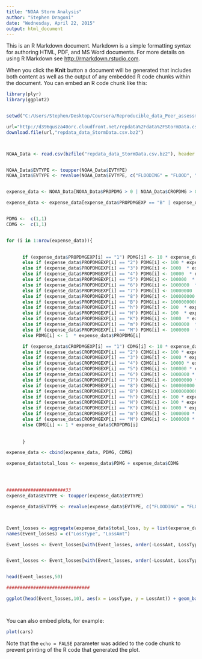 ```yaml
---
title: "NOAA Storm Analysis"
author: "Stephen Dragoni"
date: "Wednesday, April 22, 2015"
output: html_document
---
```


This is an R Markdown document. Markdown is a simple formatting syntax for authoring HTML, PDF, and MS Word documents. For more details on using R Markdown see <http://rmarkdown.rstudio.com>.

When you click the **Knit** button a document will be generated that includes both content as well as the output of any embedded R code chunks within the document. You can embed an R code chunk like this:

```r
library(plyr)
library(ggplot2)


setwd("C:/Users/Stephen/Desktop/Coursera/Reproducible_data_Peer_assessment2")

url="http://d396qusza40orc.cloudfront.net/repdata%2Fdata%2FStormData.csv.bz2"
download.file(url,"repdata_data_StormData.csv.bz2")



NOAA_Data <- read.csv(bzfile("repdata_data_StormData.csv.bz2"), header = TRUE, strip.white=TRUE)


NOAA_Data$EVTYPE <- toupper(NOAA_Data$EVTYPE)
NOAA_Data$EVTYPE <- revalue(NOAA_Data$EVTYPE, c("FLOODING" = "FLOOD", "FLOOD/FLASH" = "FLASH FLOOD", "COASTAL FLOODING" = "COASTAL FLOOD", "HURRICANE OPAL" = "HURRICANE/TYPHOON", "TSTM WIND" = "THUNDERSTORM WIND", "HURRICANE OPAL/HIGH WINDS" = "HURRICANE/TYPHOON", "FLASH FLOOD/FLOOD" = "FLASH FLOOD", "HURRICANE ERIN" = "HURRICANE/TYPHOON", "TYPHOON" = "HURRICANE/TYPHOON", "HURRICANE" = "HURRICANE/TYPHOON", "HEAVY RAIN/SEVERE WEATHER" = "HEAVY RAIN", "HURRICANE EMILY" = "HURRICANE/TYPHOON", "HURRICANE FELIX" = "HURRICANE/TYPHOON", "MAJOR FLOOD" = "FLOOD", "TORNADOES, TSTM WIND, HAIL" = "TORNADO", "STORM SURGE" = "STORM TIDE", "WINTER STORM HIGH WINDS" = "WINTER STORM", "STORM SURGE/TIDE" = "STORM TIDE", "WILD/FOREST FIRE" = "WILDFIRE", "SEVERE THUNDERSTORM" = "THUNDERSTORM WIND", "HIGH WINDS" = "HIGH WIND", "FREEZE" = "FROST/FREEZE", "FLOOD/FLASH FLOOD" = "FLASH FLOODING", "DAMAGING FREEZE" = "FROST/FREEZE", "River Flooding" = "FLOOD", "HIGH WINDS/COLD" = "HIGH WIND", "TSTM WIND/HAIL" = "THUNDERSTORM WIND", "WILDFIRES" = "WILDFIRE", "COLD AND WET CONDITIONS" = "EXTREME COLD/WIND CHILL", "FROST" = "FROST/FREEZE", "RECORD COLD" = "EXTREME COLD/WIND CHILL", "WATERSPOUT/TORNADO" = "WATERSPOUT", "TROPICAL STORM JERRY" = "TROPICAL STORM", "TROPICAL STORM ALBERTO" = "TROPICAL STORM", "TROPICAL STORM GORDON" = "TROPICAL STORM", "TROPICAL STORM DEAN" = "TROPICAL STORM"))


expense_data <- NOAA_Data[NOAA_Data$PROPDMG > 0 | NOAA_Data$CROPDMG > 0,] #Just the data with dollar losses

expense_data <- expense_data[expense_data$PROPDMGEXP == "B" | expense_data$PROPDMGEXP == "m" | expense_data$PROPDMGEXP == "M"| expense_data$PROPDMGEXP == "7"| expense_data$PROPDMGEXP == "8"| expense_data$PROPDMGEXP == "9"| expense_data$CROPDMGEXP == "B" | expense_data$CROPDMGEXP == "m" | expense_data$CROPDMGEXP == "M"| expense_data$CROPDMGEXP == "7"| expense_data$CROPDMGEXP == "8"| expense_data$CROPDMGEXP == "9" | expense_data$CROPDMGEXP == "K",] #Just the large (gt millions) data with dollar losses


PDMG <-  c(1,1)
CDMG <-  c(1,1)


for (i in 1:nrow(expense_data)){
      

      if (expense_data$PROPDMGEXP[i] == "1") PDMG[i] <- 10 * expense_data$PROPDMG[i]
      else if (expense_data$PROPDMGEXP[i] == "2") PDMG[i] <- 100 * expense_data$PROPDMG[i] 
      else if (expense_data$PROPDMGEXP[i] == "3") PDMG[i] <- 1000  * expense_data$PROPDMG[i]
      else if (expense_data$PROPDMGEXP[i] == "4") PDMG[i] <- 10000  * expense_data$PROPDMG[i]
      else if (expense_data$PROPDMGEXP[i] == "5") PDMG[i] <- 100000  * expense_data$PROPDMG[i]
      else if (expense_data$PROPDMGEXP[i] == "6") PDMG[i] <- 1000000  * expense_data$PROPDMG[i]
      else if (expense_data$PROPDMGEXP[i] == "7") PDMG[i] <- 10000000  * expense_data$PROPDMG[i]
      else if (expense_data$PROPDMGEXP[i] == "8") PDMG[i] <- 100000000  * expense_data$PROPDMG[i]
      else if (expense_data$PROPDMGEXP[i] == "B") PDMG[i] <- 1000000000  * expense_data$PROPDMG[i]
      else if (expense_data$PROPDMGEXP[i] == "h") PDMG[i] <- 100  * expense_data$PROPDMG[i] 
      else if (expense_data$PROPDMGEXP[i] == "H") PDMG[i] <- 100  * expense_data$PROPDMG[i]
      else if (expense_data$PROPDMGEXP[i] == "K") PDMG[i] <- 1000  * expense_data$PROPDMG[i]
      else if (expense_data$PROPDMGEXP[i] == "m") PDMG[i] <- 1000000  * expense_data$PROPDMG[i]
      else if (expense_data$PROPDMGEXP[i] == "M") PDMG[i] <- 1000000  * expense_data$PROPDMG[i]
      else PDMG[i] <- 1  * expense_data$PROPDMG[i]

      if (expense_data$CROPDMGEXP[i] == "1") CDMG[i] <- 10 * expense_data$CROPDMG[i]  
      else if (expense_data$CROPDMGEXP[i] == "2") CDMG[i] <- 100 * expense_data$CROPDMG[i]
      else if (expense_data$CROPDMGEXP[i] == "3") CDMG[i] <- 1000 * expense_data$CROPDMG[i]
      else if (expense_data$CROPDMGEXP[i] == "4") CDMG[i] <- 10000 * expense_data$CROPDMG[i]
      else if (expense_data$CROPDMGEXP[i] == "5") CDMG[i] <- 100000 * expense_data$CROPDMG[i]
      else if (expense_data$CROPDMGEXP[i] == "6") CDMG[i] <- 1000000 * expense_data$CROPDMG[i]
      else if (expense_data$CROPDMGEXP[i] == "7") CDMG[i] <- 10000000 * expense_data$CROPDMG[i]
      else if (expense_data$CROPDMGEXP[i] == "8") CDMG[i] <- 100000000 * expense_data$CROPDMG[i]
      else if (expense_data$CROPDMGEXP[i] == "B") CDMG[i] <- 1000000000 * expense_data$CROPDMG[i]
      else if (expense_data$CROPDMGEXP[i] == "h") CDMG[i] <- 100 * expense_data$CROPDMG[i]
      else if (expense_data$CROPDMGEXP[i] == "H") CDMG[i] <- 100 * expense_data$CROPDMG[i]
      else if (expense_data$CROPDMGEXP[i] == "K") CDMG[i] <- 1000 * expense_data$CROPDMG[i]
      else if (expense_data$CROPDMGEXP[i] == "m") CDMG[i] <- 1000000 * expense_data$CROPDMG[i]
      else if (expense_data$CROPDMGEXP[i] == "M") CDMG[i] <- 1000000 * expense_data$CROPDMG[i]
      else CDMG[i] <- 1 * expense_data$CROPDMG[i]
      
      
      }

expense_data <- cbind(expense_data, PDMG, CDMG)

expense_data$total_loss <- expense_data$PDMG + expense_data$CDMG




######################33
expense_data$EVTYPE <- toupper(expense_data$EVTYPE)

expense_data$EVTYPE <- revalue(expense_data$EVTYPE, c("FLOODING" = "FLOOD", "FLOOD/FLASH" = "FLASH FLOOD", "COASTAL FLOODING" = "COASTAL FLOOD", "HURRICANE OPAL" = "HURRICANE/TYPHOON", "TSTM WIND" = "THUNDERSTORM WIND", "HURRICANE OPAL/HIGH WINDS" = "HURRICANE/TYPHOON", "FLASH FLOOD/FLOOD" = "FLASH FLOOD", "HURRICANE ERIN" = "HURRICANE/TYPHOON", "TYPHOON" = "HURRICANE/TYPHOON", "HURRICANE" = "HURRICANE/TYPHOON", "HEAVY RAIN/SEVERE WEATHER" = "HEAVY RAIN", "HURRICANE EMILY" = "HURRICANE/TYPHOON", "HURRICANE FELIX" = "HURRICANE/TYPHOON", "MAJOR FLOOD" = "FLOOD", "TORNADOES, TSTM WIND, HAIL" = "TORNADO", "STORM SURGE" = "STORM TIDE", "WINTER STORM HIGH WINDS" = "WINTER STORM", "STORM SURGE/TIDE" = "STORM TIDE", "WILD/FOREST FIRE" = "WILDFIRE", "SEVERE THUNDERSTORM" = "THUNDERSTORM WIND", "HIGH WINDS" = "HIGH WIND", "FREEZE" = "FROST/FREEZE", "FLOOD/FLASH FLOOD" = "FLASH FLOODING", "DAMAGING FREEZE" = "FROST/FREEZE", "River Flooding" = "FLOOD", "HIGH WINDS/COLD" = "HIGH WIND", "TSTM WIND/HAIL" = "THUNDERSTORM WIND", "WILDFIRES" = "WILDFIRE", "COLD AND WET CONDITIONS" = "EXTREME COLD/WIND CHILL", "FROST" = "FROST/FREEZE", "RECORD COLD" = "EXTREME COLD/WIND CHILL", "WATERSPOUT/TORNADO" = "WATERSPOUT", "TROPICAL STORM JERRY" = "TROPICAL STORM", "TROPICAL STORM ALBERTO" = "TROPICAL STORM", "TROPICAL STORM GORDON" = "TROPICAL STORM", "TROPICAL STORM DEAN" = "TROPICAL STORM"))



Event_losses <- aggregate(expense_data$total_loss, by = list(expense_data$EVTYPE), sum, na.rm = TRUE)
names(Event_losses) = c("LossType", "LossAmt")

Event_losses <- Event_losses[with(Event_losses, order(-LossAmt, LossType)),]


Event_losses <- Event_losses[with(Event_losses, order(-LossAmt, LossType)),]


head(Event_losses,50)

###############################

ggplot(head(Event_losses,10), aes(x = LossType, y = LossAmt)) + geom_bar(stat = "identity") + theme(axis.text.x=element_text(angle=90,hjust=1,vjust=0.5))




```

You can also embed plots, for example:

```r

plot(cars)
```

Note that the `echo = FALSE` parameter was added to the code chunk to prevent printing of the R code that generated the plot.
